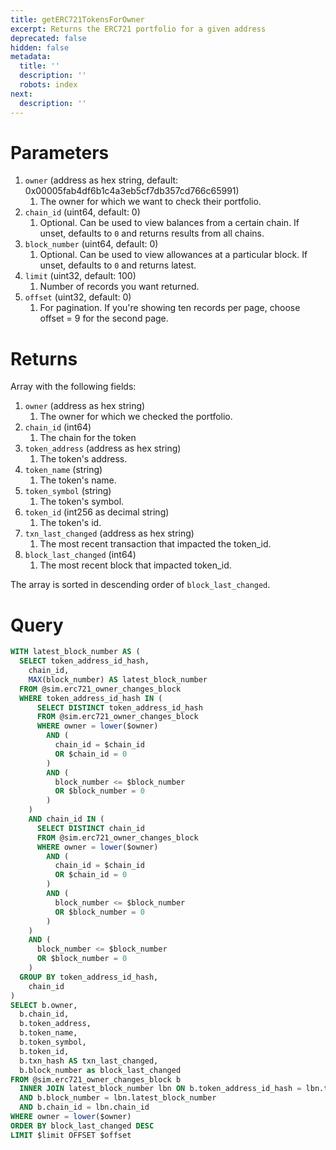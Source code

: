 ```yaml
---
title: getERC721TokensForOwner
excerpt: Returns the ERC721 portfolio for a given address
deprecated: false
hidden: false
metadata:
  title: ''
  description: ''
  robots: index
next:
  description: ''
---
```

# Parameters

1. `owner` (address as hex string, default: 0x00005fab4df6b1c4a3eb5cf7db357cd766c65991)
   1. The owner for which we want to check their portfolio.
2. `chain_id` (uint64, default: 0)
   1. Optional. Can be used to view balances from a certain chain. If unset, defaults to `0` and returns results from all chains.
3. `block_number` (uint64, default: 0)
   1. Optional. Can be used to view allowances at a particular block. If unset, defaults to `0` and returns latest.
4. `limit` (uint32, default: 100)
   1. Number of records you want returned.
5. `offset` (uint32, default: 0)
   1. For pagination. If you're showing ten records per page, choose offset = 9 for the second page.

# Returns

Array with the following fields:

1. `owner` (address as hex string)
   1. The owner for which we checked the portfolio.
2. `chain_id` (int64)
   1. The chain for the token
3. `token_address` (address as hex string)
   1. The token's address.
4. `token_name` (string)
   1. The token's name.
5. `token_symbol` (string)
   1. The token's symbol.
6. `token_id` (int256 as decimal string)
   1. The token's id.
7. `txn_last_changed` (address as hex string)
   1. The most recent transaction that impacted the token\_id.
8. `block_last_changed` (int64)
   1. The most recent block that impacted token\_id.

The array is sorted in descending order of `block_last_changed`.

# Query

```sql
WITH latest_block_number AS (
  SELECT token_address_id_hash,
    chain_id,
    MAX(block_number) AS latest_block_number
  FROM @sim.erc721_owner_changes_block
  WHERE token_address_id_hash IN (
      SELECT DISTINCT token_address_id_hash
      FROM @sim.erc721_owner_changes_block
      WHERE owner = lower($owner)
        AND (
          chain_id = $chain_id
          OR $chain_id = 0
        )
        AND (
          block_number <= $block_number
          OR $block_number = 0
        )
    )
    AND chain_id IN (
      SELECT DISTINCT chain_id
      FROM @sim.erc721_owner_changes_block
      WHERE owner = lower($owner)
        AND (
          chain_id = $chain_id
          OR $chain_id = 0
        )
        AND (
          block_number <= $block_number
          OR $block_number = 0
        )
    )
    AND (
      block_number <= $block_number
      OR $block_number = 0
    )
  GROUP BY token_address_id_hash,
    chain_id
)
SELECT b.owner,
  b.chain_id,
  b.token_address,
  b.token_name,
  b.token_symbol,
  b.token_id,
  b.txn_hash AS txn_last_changed,
  b.block_number as block_last_changed
FROM @sim.erc721_owner_changes_block b
  INNER JOIN latest_block_number lbn ON b.token_address_id_hash = lbn.token_address_id_hash
  AND b.block_number = lbn.latest_block_number
  AND b.chain_id = lbn.chain_id
WHERE owner = lower($owner)
ORDER BY block_last_changed DESC
LIMIT $limit OFFSET $offset
```
